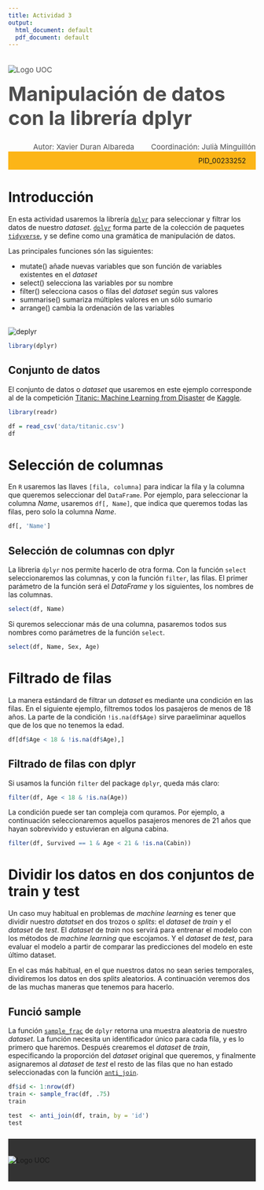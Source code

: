 ```yaml
---
title: Actividad 3
output:
  html_document: default
  pdf_document: default
---
```




<!--Header-->
<div><div class="row" style="color: #4D4D4D;font-size: 15px;padding-bottom: 20px"><div class="col-md-7"><img src="http://materials.cv.uoc.edu/cdocent/common/img/logo-uoc.png" alt="Logo UOC" class="img-responsive" style="margin:20px 0px 0px"></div><div class="col-md-5"><h1 style="margin:15px 0px 0px;font-size: 40px;">Manipulación de datos con la librería dplyr</h1><div style="text-align:left;margin-top: 5px;"></div></div></div>


<div class="row" style="color: #4D4D4D;font-size: 15px;padding-bottom: 20px background: #FCB517"><div style="text-align:right;">Autor: Xavier Duran Albareda <span style="margin-left: 30px;">Coordinación: Julià Minguillón</span></div></div>


<div class="row" style="background: #FCB517;padding: 10px 20px;"><div style="text-align:right;">PID_00233252 </div></div>

# Introducción

En esta actividad usaremos la librería [`dplyr`](https://readr.tidyverse.org) para seleccionar y filtrar los datos de nuestro _dataset_. [`dplyr`](https://readr.tidyverse.org) forma parte de la colección de paquetes [`tidyverse`](https://tidyverse.org/), y se define como una gramática de manipulación de datos.

Las principales funciones són las siguientes:

- mutate() añade nuevas variables que son función de variables existentes en el _dataset_
- select() selecciona las variables por su nombre
- filter() selecciona casos o filas del _dataset_ según sus valores
- summarise() sumariza múltiples valores en un sólo sumario
- arrange() cambia la ordenación de las variables

<br><div class="row"><div class="col-sm-3"><img src="images/dplyr.png" alt="deplyr"></div></div>

```r
library(dplyr)
```

## Conjunto de datos

El conjunto de datos o _dataset_ que usaremos en este ejemplo corresponde al de la competición [Titanic: Machine Learning from Disaster](https://www.kaggle.com/c/titanic) de [Kaggle](https://www.kaggle.com/).

```r
library(readr)

df = read_csv('data/titanic.csv')
df
```

# Selección de columnas

En `R` usaremos las llaves `[fila, columna]` para indicar la fila y la columna que queremos seleccionar del `DataFrame`. Por ejemplo, para seleccionar la columna _Name_, usaremos `df[, Name]`, que indica que queremos todas las filas, pero solo la columna _Name_.

```r
df[, 'Name']
```

## Selección de columnas con dplyr

La libreria `dplyr` nos permite hacerlo de otra forma. Con la función `select` seleccionaremos las columnas, y con la función `filter`, las filas. El primer parámetro de la función será el _DataFrame_ y  los siguientes, los nombres de las columnas.

```r
select(df, Name)
```

Si quremos seleccionar más de una columna, pasaremos todos sus nombres como parámetres de la función `select`.

```r
select(df, Name, Sex, Age)
```

# Filtrado de filas

La manera estándard de filtrar un _dataset_ es mediante una condición en las filas. En el siguiente ejemplo, filtremos todos los pasajeros de menos de 18 años. La parte de la condición `!is.na(df$Age)` sirve paraeliminar aquellos que de los que no tenemos la edad.

```r
df[df$Age < 18 & !is.na(df$Age),]
```

## Filtrado de filas con dplyr

Si usamos la función `filter` del package `dplyr`, queda más claro:

```r
filter(df, Age < 18 & !is.na(Age))
```

La condición puede ser tan compleja com quramos. Por ejemplo, a continuación seleccionaremos aquellos pasajeros menores de 21 años que hayan sobrevivido y estuvieran en alguna cabina.

```r
filter(df, Survived == 1 & Age < 21 & !is.na(Cabin))
```

# Dividir los datos en dos conjuntos de train y test

Un caso muy habitual en problemas de _machine learning_ es tener que dividir nuestro _datatset_ en dos trozos o _splits_: el _dataset_ de _train_ y el _dataset_ de _test_. El _dataset_ de _train_ nos servirá para entrenar el modelo con los métodos de _machine learning_ que escojamos. Y el _dataset_ de _test_, para evaluar el modelo a partir de comparar las predicciones del modelo en este último dataset.

En el cas más habitual, en el que nuestros datos no sean series temporales, dividiremos los datos en dos _splits_ aleatorios. A continuación veremos dos de las muchas maneras que tenemos para hacerlo.

## Funció sample

La función [`sample_frac`](https://dplyr.tidyverse.org/reference/sample.html) de `dplyr` retorna una muestra aleatoria de nuestro _dataset_. La función necesita un identificador único para cada fila, y es lo primero que haremos. Después crearemos el _dataset_ de _train_, especificando la proporción del _dataset_ original que queremos, y finalmente asignaremos al _dataset_ de _test_ el resto de las filas que no han estado seleccionadas con la función [`anti_join`](https://dplyr.tidyverse.org/reference/join.html).

```r
df$id <- 1:nrow(df)
train <- sample_frac(df, .75)
train
```

```r
test  <- anti_join(df, train, by = 'id')
test
```

<!--Footer-->
 <div style="background: #333333;padding: 35px 0px;margin-top: 25px;"><div class="row"><div class="col-sm-12"><img src="http://materials.cv.uoc.edu/cdocent/common/img/logo-uoc-bottom.png" alt="Logo UOC" class="img-responsive" style="margin: 0 auto; display: block;"></div></div></div>
<!--/Footer-->

